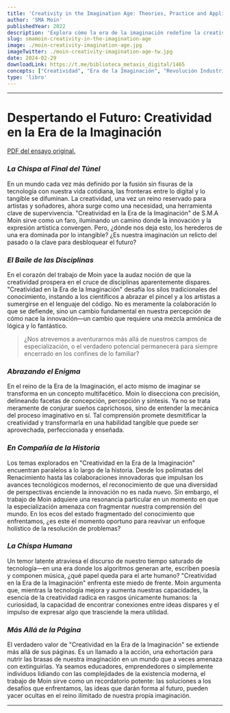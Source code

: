 ```yaml
---
title: 'Creativity in the Imagination Age: Theories, Practice and Application'
author: 'SMA Moin'
publishedYear: 2022
description: 'Explora cómo la era de la imaginación redefine la creatividad, fusionando lo físico, digital y biológico en la cuarta revolución industrial, destacando la importancia de la interdisciplinariedad y la innovación para un futuro sostenible.'
slug: smamoin-creativity-in-the-imagination-age
image: ./moin-creativity-imagination-age.jpg
imageTwitter: ./moin-creativity-imagination-age-tw.jpg
date: 2024-02-29
downloadLink: https://t.me/biblioteca_metaxis_digital/1465
concepts: ["Creatividad", "Era de la Imaginación", "Revolución Industrial", "Interdisciplinariedad", "Futuro Sostenible"]
type: 'libro'
---
```


---

# Despertando el Futuro: Creatividad en la Era de la Imaginación

[PDF del ensayo original.](https://web.archive.org/web/20110727132753/http://www.oss.net/dynamaster/file_archive/040320/4a32a59dcdc168eced6517b5e6041cda/OSS1993-01-21.pdf)


### _La Chispa al Final del Túnel_

En un mundo cada vez más definido por la fusión sin fisuras de la tecnología con nuestra vida cotidiana, las fronteras entre lo digital y lo tangible se difuminan. La creatividad, una vez un reino reservado para artistas y soñadores, ahora surge como una necesidad, una herramienta clave de supervivencia. "Creatividad en la Era de la Imaginación" de S.M.A Moin sirve como un faro, iluminando un camino donde la innovación y la expresión artística convergen. Pero, ¿dónde nos deja esto, los herederos de una era dominada por lo intangible? ¿Es nuestra imaginación un relicto del pasado o la clave para desbloquear el futuro?

### _El Baile de las Disciplinas_

En el corazón del trabajo de Moin yace la audaz noción de que la creatividad prospera en el cruce de disciplinas aparentemente dispares. "Creatividad en la Era de la Imaginación" desafía los silos tradicionales del conocimiento, instando a los científicos a abrazar el pincel y a los artistas a sumergirse en el lenguaje del código. No es meramente la colaboración lo que se defiende, sino un cambio fundamental en nuestra percepción de cómo nace la innovación—un cambio que requiere una mezcla armónica de lógica y lo fantástico.

> ¿Nos atrevemos a aventurarnos más allá de nuestros campos de especialización, o el verdadero potencial permanecerá para siempre encerrado en los confines de lo familiar?

### _Abrazando el Enigma_

En el reino de la Era de la Imaginación, el acto mismo de imaginar se transforma en un concepto multifacético. Moin lo disecciona con precisión, delineando facetas de concepción, percepción y síntesis. Ya no se trata meramente de conjurar sueños caprichosos, sino de entender la mecánica del proceso imaginativo en sí. Tal comprensión promete desmitificar la creatividad y transformarla en una habilidad tangible que puede ser aprovechada, perfeccionada y enseñada.

### _En Compañía de la Historia_

Los temas explorados en "Creatividad en la Era de la Imaginación" encuentran paralelos a lo largo de la historia. Desde los polímatas del Renacimiento hasta las colaboraciones innovadoras que impulsan los avances tecnológicos modernos, el reconocimiento de que una diversidad de perspectivas enciende la innovación no es nada nuevo. Sin embargo, el trabajo de Moin adquiere una resonancia particular en un momento en que la especialización amenaza con fragmentar nuestra comprensión del mundo. En los ecos del estado fragmentado del conocimiento que enfrentamos, ¿es este el momento oportuno para reavivar un enfoque holístico de la resolución de problemas?

### _La Chispa Humana_

Un temor latente atraviesa el discurso de nuestro tiempo saturado de tecnología—en una era donde los algoritmos generan arte, escriben poesía y componen música, ¿qué papel queda para el arte humano? "Creatividad en la Era de la Imaginación" enfrenta este miedo de frente. Moin argumenta que, mientras la tecnología mejora y aumenta nuestras capacidades, la esencia de la creatividad radica en rasgos únicamente humanos: la curiosidad, la capacidad de encontrar conexiones entre ideas dispares y el impulso de expresar algo que trasciende la mera utilidad.

### _Más Allá de la Página_

El verdadero valor de "Creatividad en la Era de la Imaginación" se extiende más allá de sus páginas. Es un llamado a la acción, una exhortación para nutrir las brasas de nuestra imaginación en un mundo que a veces amenaza con extinguirlas. Ya seamos educadores, emprendedores o simplemente individuos lidiando con las complejidades de la existencia moderna, el trabajo de Moin sirve como un recordatorio potente: las soluciones a los desafíos que enfrentamos, las ideas que darán forma al futuro, pueden yacer ocultas en el reino ilimitado de nuestra propia imaginación.


---
